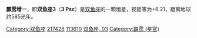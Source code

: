 {{Starbox begin
| name = 3 Psc
}}
{{Starbox observe
| epoch = [[J2000.0|J2000.0]]
| constell = [[双鱼座|双鱼座]]
| 星官 = [[:Category:霹雳_(星官)|霹雳]] （[[壁宿|壁宿]]）
| ra = {{RA| +23| 0| 37.88}}
| dec = {{DEC| 0| 11| 9.02}}
| appmag_v = 6.21
}}
{{Starbox character
| class =  G4III
| b-v =  +0.89
| u-b =  +0.60
| variable = 
}}
{{Starbox astrometry
| radial_v =  
| prop_mo_ra = 44.21
| prop_mo_dec = 9.99
| parallax = 5.57
| p_error = 0.69
| absmag_v = -0.06
}}
{{Starbox catalog
| names = [[SAO星表|SAO]] 146443，[[HD星表|HD]] 217428，[[HR星表|HR]] 8750，[[依巴谷星表|HIP]] 113610
}}
{{Starbox reference |Simbad=3+Psc }}
{{Starbox end}}

'''霹雳增一'''，即'''双鱼座3'''（'''3 Psc'''）是[[双鱼座|双鱼座]]的一颗恒星，视星等为+6.21，距离地球约585[[光年|光年]]。

{{stars of Pisces}}

[[Category:双鱼座|Category:双鱼座]]
[[Category:HD和HDE天體|217428]]
[[Category:HIP天體|113610]]
[[Category:佛氏天體|双鱼座, 03]]
[[Category:霹雳_(星官)|Category:霹雳 (星官)]]